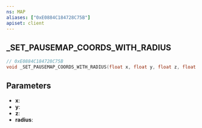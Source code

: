 ```yaml
---
ns: MAP
aliases: ["0xE0884C184728C75B"]
apiset: client
---
```

## _SET_PAUSEMAP_COORDS_WITH_RADIUS

```c
// 0xE0884C184728C75B
void _SET_PAUSEMAP_COORDS_WITH_RADIUS(float x, float y, float z, float radius);
```


## Parameters
* **x**:
* **y**:
* **z**:
* **radius**: